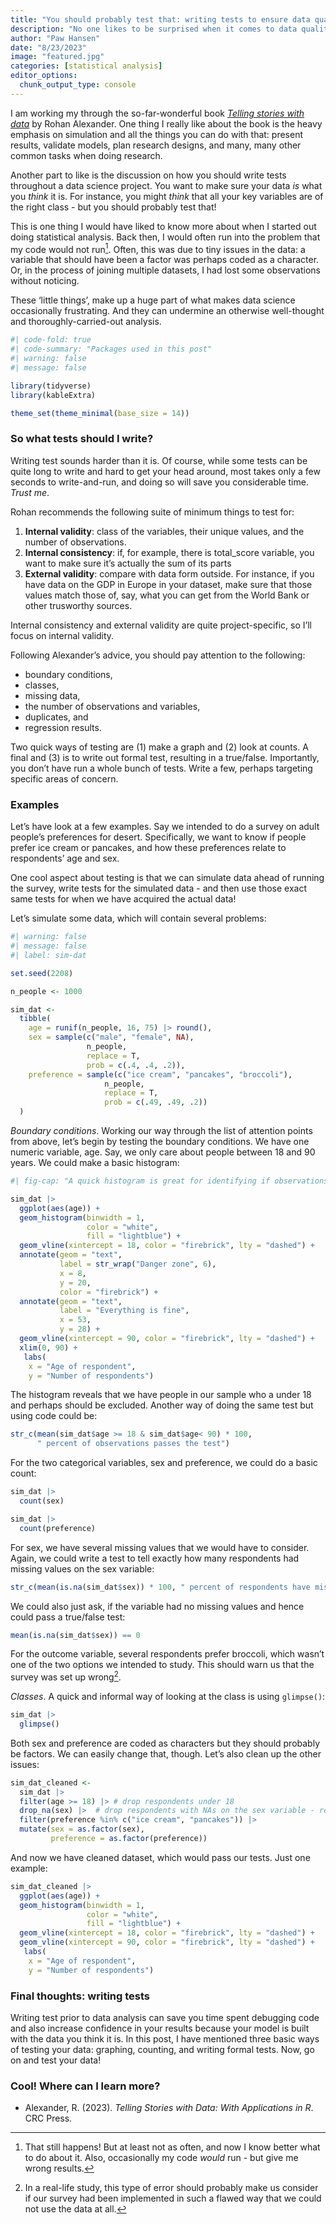 ```yaml
---
title: "You should probably test that: writing tests to ensure data quality"
description: "No one likes to be surprised when it comes to data quality. Writing tests will help you varify your data is what you think it is"
author: "Paw Hansen"
date: "8/23/2023"
image: "featured.jpg"
categories: [statistical analysis]
editor_options: 
  chunk_output_type: console
---
```


I am working my through the so-far-wonderful book [*Telling stories with data*](https://tellingstorieswithdata.com) by Rohan Alexander. One thing I really like about the book is the heavy emphasis on simulation and all the things you can do with that: present results, validate models, plan research designs, and many, many other common tasks when doing research. 

Another part to like is the discussion on how you should write tests throughout a data science project. You want to make sure your data *is* what you *think* it is. For instance, you might *think* that all your key variables are of the right class - but you should probably test that!

This is one thing I would have liked to know more about when I started out doing statistical analysis. Back then, I would often run into the problem that my code would not run[^1]. Often, this was due to tiny issues in the data: a variable that should have been a factor was perhaps coded as a character. Or, in the process of joining multiple datasets, I had lost some observations without noticing.

[^1]: That still happens! But at least not as often, and now I know better what to do about it. Also, occasionally my code *would* run - but give me wrong results.

These 'little things', make up a huge part of what makes data science occasionally frustrating. And they can undermine an otherwise well-thought and thoroughly-carried-out analysis.

```r
#| code-fold: true
#| code-summary: "Packages used in this post"
#| warning: false
#| message: false

library(tidyverse)
library(kableExtra)

theme_set(theme_minimal(base_size = 14))

```

### So what tests should I write?

Writing test sounds harder than it is. Of course, while some tests can be quite long to write and hard to get your head around, most takes only a few seconds to write-and-run, and doing so will save you considerable time. *Trust me*.

Rohan recommends the following suite of minimum things to test for:

1.  **Internal validity**: class of the variables, their unique values, and the number of observations.
2.  **Internal consistency**: if, for example, there is total_score variable, you want to make sure it's actually the sum of its parts
3.  **External validity**: compare with data form outside. For instance, if you have data on the GDP in Europe in your dataset, make sure that those values match those of, say, what you can get from the World Bank or other trusworthy sources.

Internal consistency and external validity are quite project-specific, so I'll focus on internal validity.

Following Alexander's advice, you should pay attention to the following:

-   boundary conditions,
-   classes,
-   missing data,
-   the number of observations and variables,
-   duplicates, and
-   regression results.

Two quick ways of testing are (1) make a graph and (2) look at counts. A final and (3) is to write out formal test, resulting in a true/false. Importantly, you don't have run a whole bunch of tests. Write a few, perhaps targeting specific areas of concern.

### Examples 
Let's have look at a few examples. Say we intended to do a survey on adult people's preferences for desert. Specifically, we want to know if people prefer ice cream or pancakes, and how these preferences relate to respondents' age and sex. 

One cool aspect about testing is that we can simulate data ahead of running the survey, write tests for the simulated data - and then use those exact same tests for when we have acquired the actual data!  

Let's simulate some data, which will contain several problems: 

```r
#| warning: false
#| message: false
#| label: sim-dat

set.seed(2208)

n_people <- 1000

sim_dat <- 
  tibble(
    age = runif(n_people, 16, 75) |> round(),
    sex = sample(c("male", "female", NA), 
                 n_people, 
                 replace = T,
                 prob = c(.4, .4, .2)),
    preference = sample(c("ice cream", "pancakes", "broccoli"), 
                     n_people, 
                     replace = T,
                     prob = c(.49, .49, .2))
  )

```

*Boundary conditions*. Working our way through the list of attention points from above, let's begin by testing the boundary conditions. We have one numeric variable, age. Say, we only care about people between 18 and 90 years. We could make a basic histogram:

```r
#| fig-cap: "A quick histogram is great for identifying if observations fall outside meaningful bondaries."

sim_dat |> 
  ggplot(aes(age)) + 
  geom_histogram(binwidth = 1, 
                 color = "white", 
                 fill = "lightblue") +
  geom_vline(xintercept = 18, color = "firebrick", lty = "dashed") + 
  annotate(geom = "text", 
           label = str_wrap("Danger zone", 6), 
           x = 8, 
           y = 20, 
           color = "firebrick") + 
  annotate(geom = "text", 
           label = "Everything is fine", 
           x = 53, 
           y = 28) + 
  geom_vline(xintercept = 90, color = "firebrick", lty = "dashed") + 
  xlim(0, 90) + 
   labs(
    x = "Age of respondent",
    y = "Number of respondents")

```

The histogram reveals that we have people in our sample who a under 18 and perhaps should be excluded. Another way of doing the same test but using code could be: 

```r

str_c(mean(sim_dat$age >= 18 & sim_dat$age< 90) * 100, 
      " percent of observations passes the test")

```

For the two categorical variables, sex and preference, we could do a basic count:

```r

sim_dat |> 
  count(sex)

sim_dat |> 
  count(preference)

```

For sex, we have several missing values that we would have to consider. Again, we could write a test to tell exactly how many respondents had missing values on the sex variable:

```r

str_c(mean(is.na(sim_dat$sex)) * 100, " percent of respondents have missing values on the sex variable")

```

We could also just ask, if the variable had no missing values and hence could pass a true/false test:

```r
mean(is.na(sim_dat$sex)) == 0
```

For the outcome variable, several respondents prefer broccoli, which wasn't one of the two options we intended to study. This should warn us that the survey was set up wrong[^2]. 

[^2]: In a real-life study, this type of error should probably make us consider if our survey had been implemented in such a flawed way that we could not use the data at all.  

*Classes*. A quick and informal way of looking at the class is using `glimpse()`:
```r

sim_dat |> 
  glimpse()

```

Both sex and preference are coded as characters but they should probably be factors. We can easily change that, though. Let's also clean up the other issues: 

```r

sim_dat_cleaned <- 
  sim_dat |> 
  filter(age >= 18) |> # drop respondents under 18 
  drop_na(sex) |>  # drop respondents with NAs on the sex variable - requires some consideration
  filter(preference %in% c("ice cream", "pancakes")) |> 
  mutate(sex = as.factor(sex),
         preference = as.factor(preference))

```

And now we have cleaned dataset, which would pass our tests. Just one example: 

```r
sim_dat_cleaned |> 
  ggplot(aes(age)) + 
  geom_histogram(binwidth = 1, 
                 color = "white", 
                 fill = "lightblue") +
  geom_vline(xintercept = 18, color = "firebrick", lty = "dashed") + 
  geom_vline(xintercept = 90, color = "firebrick", lty = "dashed") + 
   labs(
    x = "Age of respondent",
    y = "Number of respondents")
```


### Final thoughts: writing tests

Writing test prior to data analysis can save you time spent debugging code and also increase confidence in your results because your model is built with the data you think it is. In this post, I have mentioned three basic ways of testing your data: graphing, counting, and writing formal tests. Now, go on and test your data!  

### Cool! Where can I learn more?

-   Alexander, R. (2023). *Telling Stories with Data: With Applications in R*. CRC Press.
